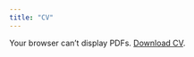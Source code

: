 ```yaml
---
title: "CV"
---
```


<object class="embed-pdf" data="assets/cv.pdf" type="application/pdf">
  <p>Your browser can't display PDFs. <a href="assets/cv.pdf">Download CV</a>.</p>
</object>